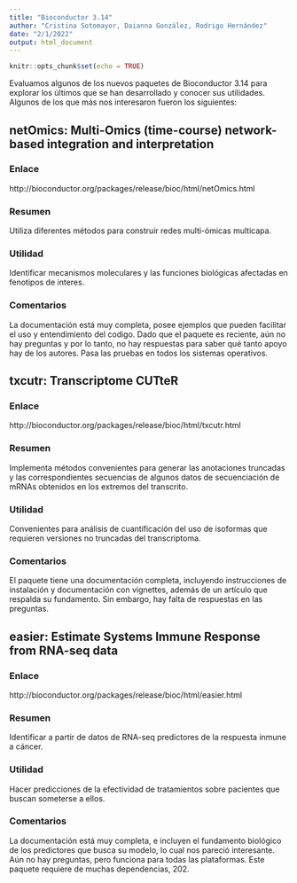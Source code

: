 ```yaml
---
title: "Bioconductor 3.14"
author: "Cristina Sotomayor, Daianna González, Rodrigo Hernández"
date: "2/1/2022"
output: html_document
---
```


```r
knitr::opts_chunk$set(echo = TRUE)
```

Evaluamos algunos de los nuevos paquetes de Bioconductor 3.14 para explorar los últimos que se han desarrollado y conocer sus utilidades. Algunos de los que más nos interesaron fueron los siguientes:

## netOmics: Multi-Omics (time-course) network-based integration and interpretation

### Enlace 
http://bioconductor.org/packages/release/bioc/html/netOmics.html

### Resumen 
Utiliza diferentes métodos para construir redes multi-ómicas multicapa. 

### Utilidad 
Identificar mecanismos moleculares y las funciones biológicas afectadas en fenotipos de interes. 

### Comentarios 
La documentación está muy completa, posee ejemplos que pueden facilitar el uso y entendimiento del codigo. Dado que el paquete es reciente, aún no hay preguntas y por lo tanto, no hay respuestas para saber qué tanto apoyo hay de los autores. Pasa las pruebas en todos los sistemas operativos. 

## txcutr: Transcriptome CUTteR

### Enlace 
http://bioconductor.org/packages/release/bioc/html/txcutr.html

### Resumen 
Implementa métodos convenientes para generar las anotaciones truncadas y las correspondientes secuencias de algunos datos de secuenciación de mRNAs obtenidos en los extremos del transcrito. 

### Utilidad 
Convenientes para análisis de cuantificación del uso de isoformas que requieren versiones no truncadas del transcriptoma.

### Comentarios 
El paquete tiene una documentación completa, incluyendo instrucciones de instalación y documentación con vignettes, además de un artículo que respalda su fundamento. Sin embargo, hay falta de respuestas en las preguntas. 

## easier: Estimate Systems Immune Response from RNA-seq data

### Enlace 
http://bioconductor.org/packages/release/bioc/html/easier.html

### Resumen 
Identificar a partir de datos de RNA-seq predictores de la respuesta inmune a cáncer. 

### Utilidad 
Hacer predicciones de la efectividad de tratamientos sobre pacientes que buscan someterse a ellos.  

### Comentarios 
La documentación está muy completa, e incluyen el fundamento biológico de los predictores que busca su modelo, lo cual nos pareció interesante. Aún no hay preguntas, pero funciona para todas las plataformas. Este paquete requiere de muchas dependencias, 202. 




